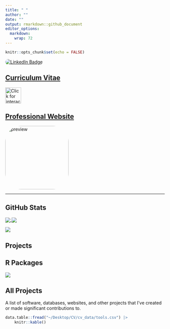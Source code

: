 ```yaml
---
title: " "
author: ""
date: ""
output: rmarkdown::github_document
editor_options: 
  markdown: 
    wrap: 72
---
```


```r
knitr::opts_chunk$set(echo = FALSE)
```

<p align="left">
    <a href="https://www.linkedin.com/in/brian-schilder"><img src="https://img.shields.io/badge/LinkedIn-blue?style=for-the-badge&amp;logo=linkedin&amp;logoColor=white" alt="LinkedIn Badge" style="border-radius: 50px;"/></a>
</p>

## [Curriculum Vitae](https://bschilder.github.io/CV/CV.html)

<a href="https://bschilder.github.io/CV/CV.html">
<img src="https://github.com/FortAwesome/Font-Awesome/raw/6.x/svgs/regular/file-lines.svg" align="center" width="50" height="50" title="Click for interactive version"/>
</a>


## [Professional Website](https://bschilder.github.io/BMSchilder)

<a href="https://bschilder.github.io/BMSchilder/">
<img src="https://github.com/bschilder/BMSchilder/raw/master/images/preview_image.png" alt="preview" style="height: 200px; border-radius: 50px;" align="center"/>
</a>


------------------------------------------------------------------------

## GitHub Stats

<a href="https://githubtrends.io">
    <img src="https://api.githubtrends.io/user/svg/bschilder/langs?time_range=one_year&theme=dark" align="center"/>
</a> <a href="https://githubtrends.io">
    <img src="https://api.githubtrends.io/user/svg/bschilder/repos?time_range=one_year&group=other&loc_metric=changed&theme=dark" align="center"/>
</a>

<!-- https://api.githubtrends.io/wrapped/bschilder -->
</a> <a href="https://www.githubtrends.io/wrapped/bschilder">
    <img src="./img/github-wrapped.png" align="center"/>
</a>



## Projects 

## R Packages

<img src="./hexwall/hexwall.png" align="center"/>

## All Projects

A list of software, databases, websites, and other projects that I've
created or made significant contributions to.

```r
data.table::fread("~/Desktop/CV/cv_data/tools.csv") |>
    knitr::kable()
    
```
